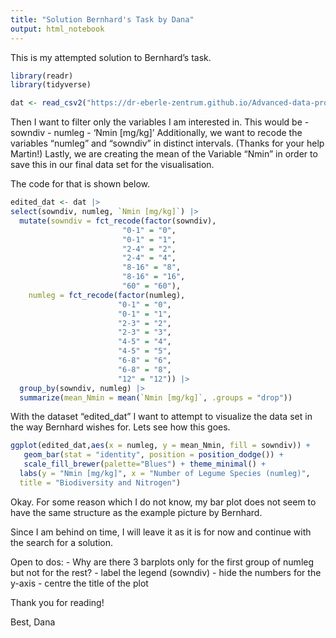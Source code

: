 ```yaml
---
title: "Solution Bernhard's Task by Dana"
output: html_notebook
---
```

This is my attempted solution to Bernhard's task.

```r
library(readr)
library(tidyverse)

dat <- read_csv2("https://dr-eberle-zentrum.github.io/Advanced-data-processing-with-R/Projects/bernhard-ebersbach/nmin_jena_2022.csv", col_names = TRUE)


```

Then I want to filter only the variables I am interested in. This would be 
  - sowndiv
  - numleg
  - 'Nmin [mg/kg]'
Additionally, we want to recode the variables "numleg" and "sowndiv" 
in distinct intervals. (Thanks for your help Martin!) 
Lastly, we are creating the mean of the Variable "Nmin" in order to save this in our final data set for the visualisation.

The code for that is shown below.

```r
edited_dat <- dat |>
select(sowndiv, numleg, `Nmin [mg/kg]`) |>
  mutate(sowndiv = fct_recode(factor(sowndiv),
                         "0-1" = "0",
                         "0-1" = "1",
                         "2-4" = "2",
                         "2-4" = "4",
                         "8-16" = "8",
                         "8-16" = "16",
                         "60" = "60"),
    numleg = fct_recode(factor(numleg),
                        "0-1" = "0",
                        "0-1" = "1",
                        "2-3" = "2",
                        "2-3" = "3",
                        "4-5" = "4",
                        "4-5" = "5",
                        "6-8" = "6",
                        "6-8" = "8",
                        "12" = "12")) |>
  group_by(sowndiv, numleg) |>
  summarize(mean_Nmin = mean(`Nmin [mg/kg]`, .groups = "drop"))

```

With the dataset "edited_dat" I want to attempt to visualize the data set in
the way Bernhard wishes for.
Lets see how this goes.

```r

ggplot(edited_dat,aes(x = numleg, y = mean_Nmin, fill = sowndiv)) + 
   geom_bar(stat = "identity", position = position_dodge()) +
   scale_fill_brewer(palette="Blues") + theme_minimal() +
  labs(y = "Nmin [mg/kg]", x = "Number of Legume Species (numleg)",
  title = "Biodiversity and Nitrogen")


```

Okay. For some reason which I do not know, my bar plot does not seem to have
the same structure as the example picture by Bernhard. 

Since I am behind on time, I will leave it as it is for now and continue with the
search for a solution.

Open to dos:
- Why are there 3 barplots only for the first group of numleg but not for the rest?
- label the legend (sowndiv)
- hide the numbers for the y-axis
- centre the title of the plot

Thank you for reading!

Best,
Dana
